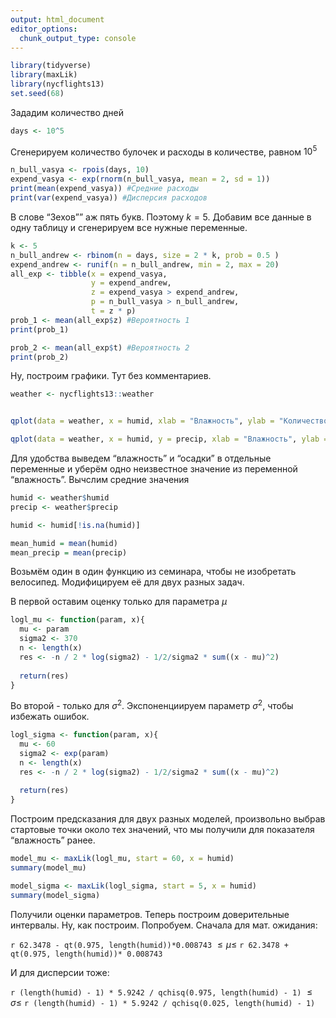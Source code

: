 ---
output: html_document
editor_options: 
  chunk_output_type: console
---
```{r}
library(tidyverse)
library(maxLik)
library(nycflights13)
set.seed(68)
```

Зададим количество дней
```{r}
days <- 10^5
```

Сгенерируем количество булочек и расходы в количестве, равном $10^5$
```{r}
n_bull_vasya <- rpois(days, 10)
expend_vasya <- exp(rnorm(n_bull_vasya, mean = 2, sd = 1))
print(mean(expend_vasya)) #Средние расходы
print(var(expend_vasya)) #Дисперсия расходов
```

В слове "Зехов"" аж пять букв. Поэтому $k = 5$.  Добавим все данные в одну таблицу и сгенерируем все нужные переменные.
```{r}
k <- 5
n_bull_andrew <- rbinom(n = days, size = 2 * k, prob = 0.5 )
expend_andrew <- runif(n = n_bull_andrew, min = 2, max = 20)
all_exp <- tibble(x = expend_vasya,
                  y = expend_andrew,
                  z = expend_vasya > expend_andrew,
                  p = n_bull_vasya > n_bull_andrew,
                  t = z * p)
prob_1 <- mean(all_exp$z) #Вероятность 1
print(prob_1)

prob_2 <- mean(all_exp$t) #Вероятность 2
print(prob_2)

```


Ну, построим графики. Тут без комментариев.
```{r}
weather <- nycflights13::weather


qplot(data = weather, x = humid, xlab = "Влажность", ylab = "Количество наблюдений")

qplot(data = weather, x = humid, y = precip, xlab = "Влажность", ylab = "Количество осадков")

```

Для удобства выведем "влажность" и "осадки" в отдельные переменные и уберём одно неизвестное значение из переменной "влажность". Вычслим средние значения
```{r}
humid <- weather$humid
precip <- weather$precip

humid <- humid[!is.na(humid)]

mean_humid = mean(humid)
mean_precip = mean(precip)
```

Возьмём один в один функцию из семинара, чтобы не изобретать велосипед. Модифицируем её для двух разных задач.

В первой оставим оценку только для параметра $\mu$
```{r}
logl_mu <- function(param, x){
  mu <- param
  sigma2 <- 370
  n <- length(x)
  res <- -n / 2 * log(sigma2) - 1/2/sigma2 * sum((x - mu)^2)
  
  return(res)
}
```

Во второй - только для $\sigma^2$. Экспоненциируем параметр $\sigma^2$, чтобы избежать ошибок.

```{r}
logl_sigma <- function(param, x){
  mu <- 60
  sigma2 <- exp(param)
  n <- length(x)
  res <- -n / 2 * log(sigma2) - 1/2/sigma2 * sum((x - mu)^2)
  
  return(res)
}
```

Построим предсказания для двух разных моделей, произвольно выбрав стартовые точки около тех значений, что мы получили для показателя "влажность" ранее.

```{r}
model_mu <- maxLik(logl_mu, start = 60, x = humid)
summary(model_mu)

```

```{r}
model_sigma <- maxLik(logl_sigma, start = 5, x = humid)
summary(model_sigma)
```

Получили оценки параметров. Теперь построим доверительные интервалы. Ну, как построим. Попробуем. Сначала для мат. ожидания:

`r 62.3478 - qt(0.975, length(humid))*0.008743` $\le \mu \le$ `r 62.3478 + qt(0.975, length(humid))* 0.008743`

И для дисперсии тоже:

`r (length(humid) - 1) * 5.9242 / qchisq(0.975, length(humid) - 1)` $\le \sigma \le$ `r (length(humid) - 1) * 5.9242 / qchisq(0.025, length(humid) - 1)`

```{r}

```


